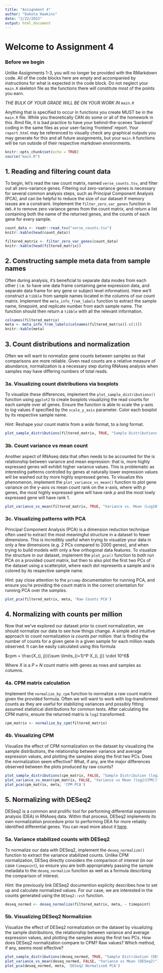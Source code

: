 ```yaml
---
title: "Assignment 4"
author: "Dakota Hawkins"
date: "2/22/2022"
output: html_document
---
```


# Welcome to Assignment 4

### Before we begin

Unlike Assignments 1-3, you will no longer be provided with the RMarkdown code. All of the code blocks here are empty and accompanied by instructions for what is expected in the code block. Do not neglect your `main.R` skeleton file as the functions there will constitute most of the points you earn. 

_THE BULK OF YOUR GRADE WILL BE ON YOUR WORK IN `main.R`_

Anything that is specified to occur in functions you create MUST be in the `main.R` file. While you theoretically CAN do some or all of the homework in this .Rmd file, it is bad practice to have your behind-the-scenes 'backend' coding in the same files as your user-facing 'frontend' report. Your `report.html` may be referenced to visually check any graphical outputs you may generate for this and all future assignments, but your `main.R` functions will be run outside of their respective markdown environments.

```r
knitr::opts_chunk$set(echo = TRUE)
source("main.R")
```

## 1.  Reading and filtering count data

To begin, let's read the raw count matrix, named `verse_counts.tsv`, and filter out all zero-variance genes. Filtering out zero-variance genes is necessary for several common analysis steps, such as Principal Component Analysis (PCA), and can be helpful to reduce the size of our dataset if memory issues are a constraint. Implement the `filter_zero_var_genes` function in `HW5.R` to remove zero variance genes from the count matrix, and return a list containing both the name of the returned genes, and the counts of each gene for every sample.

```r
count_data <- readr::read_tsv("verse_counts.tsv")
knitr::kable(head(count_data))
```
```r
filtered_matrix <- filter_zero_var_genes(count_data)
knitr::kable(head(filtered_matrix))
```

## 2. Constructing sample meta data from sample names
Often during analysis, it's beneficial to separate data modes from each other (
i.e. to have one data frame containing gene expression data, and separate data
frame for any gene or subject level information). Here we'll construct a `tibble`
from sample names located in the columns of our count matrix. Implement the 
`meta_info_from_labels` function to extract the sample name, timepoint, and
replicate number from each sample name. The function should then return a
`tibble` with all the relevant information.
```r
colnames(filtered_matrix)
meta <- meta_info_from_labels(colnames(filtered_matrix)[-c(1)])
knitr::kable(meta)
```

## 3. Count distributions and normalization
Often we will want to normalize gene counts between samples so that comparisons are more reliable. Given read counts are a relative measure of abundance, normalization is a necessary step during RNAseq analysis when samples may have
differing numbers of total reads. 

### 3a. Visualizing count distributions via boxplots 
To visualize these differences, implement the `plot_sample_distributions()` function using `ggplot2` to create boxplots visualizing the read counts for each sample over all genes. Ensure the function is able to scale the y-axis to $log$ values if specified by the `scale_y_axis` parameter. Color each boxplot by its respective sample name.

*Hint*: Reshape your count matrix from a _wide_ format, to a _long_ format. 
```r
plot_sample_distributions(filtered_matrix, TRUE, "Sample Distributions (Log10(Raw Counts))")
```

### 3b. Count variance vs mean count
Another aspect of RNAseq data that often needs to be accounted for the is relationship between variance and mean expression: that is, more highly expressed genes will exhibit higher variance values. This is problematic as interesting patterns controlled by genes at naturally lower expression values will be washed out by more highly expressed genes. To visualize this phenomenon, implement the `plot_variance_vs_mean()` function to plot gene variance on the y-axis vs mean count rank on the x-axis, where with $p$ genes, the most highly expressed gene will have rank $p$ and the most lowly expressed gene will have rank $1$. 

```r
plot_variance_vs_mean(filtered_matrix, TRUE, "Variance vs. Mean (Log10(Raw Counts))")
```


### 3c. Visualizing patterns with PCA
Principal Component Analysis (PCA) is a dimension reduction technique often used to extract the most meaningful structure in a dataset to fewer dimensions. This is incredibly useful when trying to visualize your data in only a few dimensions (e.g. 2 PCs compared to 2000 genes), and when trying to build models with only a few orthogonal data features. To visualize the structure in our dataset, implement the `plot_pca()` function to both run PCA on a provided count matrix, but then to also plot the first two PCs of the dataset using a scatterplot, where each dot represents a sample and is colored by its respective sample name.

*Hint*: pay close attention to the `prcomp` documentation for running PCA, and ensure you're providing the count matrix in the correct orientation for running PCA over the _samples_.
```r
plot_pca(filtered_matrix, meta, 'Raw Counts PCA')
```

## 4. Normalizing with counts per million

Now that we've explored our dataset prior to count normalization, we should 
normalize our data to see how things change. A simple and intuitive approach to
count normalization is _counts per million_: that is finding the number of counts 
for a given gene in a given sample for each million reads observed. It can be
easily calculated using this formula

$cpm = \frac{X_{i, j}}{\sum \limits_{i=1}^P X_{i, j}} \cdot 10^6$

Where $X$ is a $P \times N$ count matrix with genes as rows and samples as
columns.

### 4a. CPM matrix calculation

Implement the `normalize_by_cpm` function to normalize a raw count matrix given the provided formula. Often we will want to work with log-transformed counts as they are useful for stabilizing variances and possibly fitting assumed statistical distributions for common tests. After calculating the CPM matrix, ensure the returned matrix is `log2` transformed. 
```r
cpm_matrix <- normalize_by_cpm(filtered_matrix)
```

### 4b. Visualizing CPM 

Visualize the effect of CPM normalization on the dataset by visualizing the sample distributions, the relationship between variance and average expression values, and plotting the samples along the first two PCs. Does the normalization seem effective? What, if any, are the major differences observed between the plots produced by raw counts?
```r
plot_sample_distributions(cpm_matrix, FALSE, "Sample Distribution (log2(CPM))")
plot_variance_vs_mean(cpm_matrix, FALSE, "Variance vs Mean (log2(CPM))")
plot_pca(cpm_matrix, meta, 'CPM PCA')
```

## 5. Normalizing with DESeq2

DESeq2 is a common and prolific tool for performing differential expression analysis (DEA) in RNAseq data. Within that process, DESeq2 implements its own normalization procedure prior to performing DEA for more reliably identified differential genes. You can read more about it [here](http://bioconductor.org/packages/devel/bioc/vignettes/DESeq2/inst/doc/DESeq2.html#data-transformations-and-visualization).

### 5a. Variance stabilized counts with DESeq2

To normalize our data with DESeq2, implement the `deseq_normalize()` function to extract the variance stabilized counts. Unlike CPM normalization, DESeq directly considers the comparison of interest (in our case `timepoint`), so ensure you are both appropriately passing the sample metadata to the `deseq_normalize` function as well as a formula describing the comparison of interest. 

*Hint*: the previously link DESeq2 documention explicity describes how to set up and calculate normalized values. For our case, we are interested in the counts generated using the `DESeq2::vst` function.
```r
deseq_normed <- deseq_normalize(filtered_matrix, meta, ~ timepoint)
```

### 5b. Visualizing DESeq2 Normalizion

Visualize the effect of DESeq2 normalization on the dataset by visualizing the sample distributions, the relationship between variance and average expression values, and plotting the samples along the first two PCs. How does DESeq2 normalization compare to CPM? Raw values? Which method, if any, seems most effective?

```r
plot_sample_distributions(deseq_normed, TRUE, "Sample Distribution (DESeq2)")
plot_variance_vs_mean(deseq_normed, FALSE, "Variance vs Mean (DESeq2)")
plot_pca(deseq_normed, meta, 'DESeq2 Normalized PCA')
```
